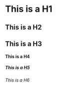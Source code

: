 # This is a H1
## This is a H2
## This is a H3
#### This is a H4
##### This is a H5
###### This is a H6